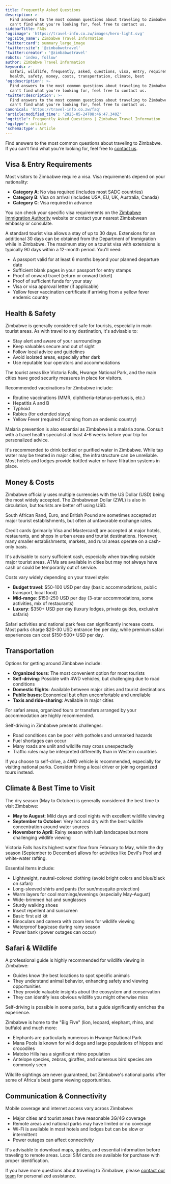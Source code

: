 ```yaml
---
title: Frequently Asked Questions
description: >-
  Find answers to the most common questions about traveling to Zimbabwe. If you
  can't find what you're looking for, feel free to contact us.
sidebarTitle: FAQs
'og:image': 'https://travel-info.co.zw/images/hero-light.svg'
'og:site_name': Zimbabwe Travel Information
'twitter:card': summary_large_image
'twitter:site': '@zimbabwetravel'
'twitter:creator': '@zimbabwetravel'
robots: 'index, follow'
author: Zimbabwe Travel Information
keywords: >-
  safari, wildlife, frequently, asked, questions, visa, entry, requirements,
  health, safety, money, costs, transportation, climate, best
'og:description': >-
  Find answers to the most common questions about traveling to Zimbabwe. If you
  can't find what you're looking for, feel free to contact us.
'twitter:description': >-
  Find answers to the most common questions about traveling to Zimbabwe. If you
  can't find what you're looking for, feel free to contact us.
canonical: 'https://travel-info.co.zw/faq'
'article:modified_time': '2025-05-24T08:46:47.340Z'
'og:title': Frequently Asked Questions | Zimbabwe Travel Information
'og:type': article
'schema:type': Article
---
```



Find answers to the most common questions about traveling to Zimbabwe. If you can't find what you're looking for, feel free to [contact us](/contact).

## Visa & Entry Requirements

<Accordion title="Do I need a visa to visit Zimbabwe?">
  Most visitors to Zimbabwe require a visa. Visa requirements depend on your nationality:
  
  - **Category A**: No visa required (includes most SADC countries)
  - **Category B**: Visa on arrival (includes USA, EU, UK, Australia, Canada)
  - **Category C**: Visa required in advance
  
  You can check your specific visa requirements on the [Zimbabwe Immigration Authority](https://www.evisa.gov.zw/) website or contact your nearest Zimbabwean embassy or consulate.
</Accordion>

<Accordion title="How long can I stay in Zimbabwe on a tourist visa?">
  A standard tourist visa allows a stay of up to 30 days. Extensions for an additional 30 days can be obtained from the Department of Immigration while in Zimbabwe. The maximum stay on a tourist visa with extensions is typically 90 days within a 12-month period.
</Accordion>

<Accordion title="What documents do I need for entry into Zimbabwe?">
  You'll need:
  
  - A passport valid for at least 6 months beyond your planned departure date
  - Sufficient blank pages in your passport for entry stamps
  - Proof of onward travel (return or onward ticket)
  - Proof of sufficient funds for your stay
  - Visa or visa approval letter (if applicable)
  - Yellow fever vaccination certificate if arriving from a yellow fever endemic country
</Accordion>

## Health & Safety

<Accordion title="Is Zimbabwe safe for tourists?">
  Zimbabwe is generally considered safe for tourists, especially in main tourist areas. As with travel to any destination, it's advisable to:
  
  - Stay alert and aware of your surroundings
  - Keep valuables secure and out of sight
  - Follow local advice and guidelines
  - Avoid isolated areas, especially after dark
  - Use reputable tour operators and accommodations
  
  The tourist areas like Victoria Falls, Hwange National Park, and the main cities have good security measures in place for visitors.
</Accordion>

<Accordion title="What vaccinations do I need for Zimbabwe?">
  Recommended vaccinations for Zimbabwe include:
  
  - Routine vaccinations (MMR, diphtheria-tetanus-pertussis, etc.)
  - Hepatitis A and B
  - Typhoid
  - Rabies (for extended stays)
  - Yellow Fever (required if coming from an endemic country)
  
  Malaria prevention is also essential as Zimbabwe is a malaria zone. Consult with a travel health specialist at least 4-6 weeks before your trip for personalized advice.
</Accordion>

<Accordion title="Is tap water safe to drink in Zimbabwe?">
  It's recommended to drink bottled or purified water in Zimbabwe. While tap water may be treated in major cities, the infrastructure can be unreliable. Most hotels and lodges provide bottled water or have filtration systems in place.
</Accordion>

## Money & Costs

<Accordion title="What currency is used in Zimbabwe?">
  Zimbabwe officially uses multiple currencies with the US Dollar (USD) being the most widely accepted. The Zimbabwean Dollar (ZWL) is also in circulation, but tourists are better off using USD.
  
  South African Rand, Euro, and British Pound are sometimes accepted at major tourist establishments, but often at unfavorable exchange rates.
</Accordion>

<Accordion title="Can I use credit cards in Zimbabwe?">
  Credit cards (primarily Visa and Mastercard) are accepted at major hotels, restaurants, and shops in urban areas and tourist destinations. However, many smaller establishments, markets, and rural areas operate on a cash-only basis.
  
  It's advisable to carry sufficient cash, especially when traveling outside major tourist areas. ATMs are available in cities but may not always have cash or could be temporarily out of service.
</Accordion>

<Accordion title="How much should I budget for a trip to Zimbabwe?">
  Costs vary widely depending on your travel style:
  
  - **Budget travel**: $50-100 USD per day (basic accommodations, public transport, local food)
  - **Mid-range**: $150-250 USD per day (3-star accommodations, some activities, mix of restaurants)
  - **Luxury**: $350+ USD per day (luxury lodges, private guides, exclusive safaris)
  
  Safari activities and national park fees can significantly increase costs. Most parks charge $20-30 USD entrance fee per day, while premium safari experiences can cost $150-500+ USD per day.
</Accordion>

## Transportation

<Accordion title="What's the best way to get around in Zimbabwe?">
  Options for getting around Zimbabwe include:
  
  - **Organized tours**: The most convenient option for most tourists
  - **Self-driving**: Possible with 4WD vehicles, but challenging due to road conditions
  - **Domestic flights**: Available between major cities and tourist destinations
  - **Public buses**: Economical but often uncomfortable and unreliable
  - **Taxis and ride-sharing**: Available in major cities
  
  For safari areas, organized tours or transfers arranged by your accommodation are highly recommended.
</Accordion>

<Accordion title="Is it safe to self-drive in Zimbabwe?">
  Self-driving in Zimbabwe presents challenges:
  
  - Road conditions can be poor with potholes and unmarked hazards
  - Fuel shortages can occur
  - Many roads are unlit and wildlife may cross unexpectedly
  - Traffic rules may be interpreted differently than in Western countries
  
  If you choose to self-drive, a 4WD vehicle is recommended, especially for visiting national parks. Consider hiring a local driver or joining organized tours instead.
</Accordion>

## Climate & Best Time to Visit

<Accordion title="When is the best time to visit Zimbabwe?">
  The dry season (May to October) is generally considered the best time to visit Zimbabwe:
  
  - **May to August**: Mild days and cool nights with excellent wildlife viewing
  - **September to October**: Very hot and dry with the best wildlife concentration around water sources
  - **November to April**: Rainy season with lush landscapes but more challenging wildlife viewing
  
  Victoria Falls has its highest water flow from February to May, while the dry season (September to December) allows for activities like Devil's Pool and white-water rafting.
</Accordion>

<Accordion title="What should I pack for a trip to Zimbabwe?">
  Essential items include:
  
  - Lightweight, neutral-colored clothing (avoid bright colors and blue/black on safari)
  - Long-sleeved shirts and pants (for sun/mosquito protection)
  - Warm layers for cool mornings/evenings (especially May-August)
  - Wide-brimmed hat and sunglasses
  - Sturdy walking shoes
  - Insect repellent and sunscreen
  - Basic first aid kit
  - Binoculars and camera with zoom lens for wildlife viewing
  - Waterproof bag/case during rainy season
  - Power bank (power outages can occur)
</Accordion>

## Safari & Wildlife

<Accordion title="Do I need a guide for wildlife viewing?">
  A professional guide is highly recommended for wildlife viewing in Zimbabwe:
  
  - Guides know the best locations to spot specific animals
  - They understand animal behavior, enhancing safety and viewing opportunities
  - They provide valuable insights about the ecosystem and conservation
  - They can identify less obvious wildlife you might otherwise miss
  
  Self-driving is possible in some parks, but a guide significantly enriches the experience.
</Accordion>

<Accordion title="What animals can I expect to see on safari in Zimbabwe?">
  Zimbabwe is home to the "Big Five" (lion, leopard, elephant, rhino, and buffalo) and much more:
  
  - Elephants are particularly numerous in Hwange National Park
  - Mana Pools is known for wild dogs and large populations of hippos and crocodiles
  - Matobo Hills has a significant rhino population
  - Antelope species, zebras, giraffes, and numerous bird species are commonly seen
  
  Wildlife sightings are never guaranteed, but Zimbabwe's national parks offer some of Africa's best game viewing opportunities.
</Accordion>

## Communication & Connectivity

<Accordion title="Is there internet and mobile phone coverage in Zimbabwe?">
  Mobile coverage and internet access vary across Zimbabwe:
  
  - Major cities and tourist areas have reasonable 3G/4G coverage
  - Remote areas and national parks may have limited or no coverage
  - Wi-Fi is available in most hotels and lodges but can be slow or intermittent
  - Power outages can affect connectivity
  
  It's advisable to download maps, guides, and essential information before traveling to remote areas. Local SIM cards are available for purchase with proper identification.
</Accordion>

If you have more questions about traveling to Zimbabwe, please [contact our team](/contact) for personalized assistance.


<Trustpilot />


<Trustpilot />